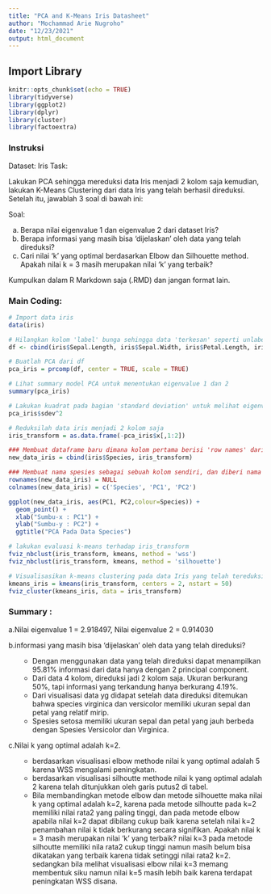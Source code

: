 ---
title: "PCA and K-Means Iris Datasheet"
author: "Mochammad Arie Nugroho"
date: "12/23/2021"
output: html_document
---
## Import Library
```{r}
knitr::opts_chunk$set(echo = TRUE)
library(tidyverse)
library(ggplot2)
library(dplyr)
library(cluster)
library(factoextra)
```
### Instruksi

Dataset: Iris
Task: 

Lakukan PCA sehingga mereduksi data Iris menjadi 2 kolom saja kemudian, lakukan K-Means Clustering dari data Iris yang telah berhasil  direduksi. Setelah itu, jawablah 3 soal di bawah ini:

Soal:

a. Berapa nilai eigenvalue 1 dan eigenvalue 2 dari dataset Iris?
b. Berapa informasi yang masih bisa 'dijelaskan' oleh data yang telah direduksi?
c. Cari nilai 'k' yang optimal berdasarkan Elbow dan Silhouette method. Apakah nilai k = 3 masih merupakan nilai 'k' yang terbaik?

Kumpulkan dalam R Markdown saja (.RMD) dan jangan format lain.

### Main Coding:

```{r}
# Import data iris
data(iris)

# Hilangkan kolom 'label' bunga sehingga data 'terkesan' seperti unlabeled
df <- cbind(iris$Sepal.Length, iris$Sepal.Width, iris$Petal.Length, iris$Petal.Width)
```

```{r}
# Buatlah PCA dari df
pca_iris = prcomp(df, center = TRUE, scale = TRUE)
```

```{r cars}
# Lihat summary model PCA untuk menentukan eigenvalue 1 dan 2
summary(pca_iris)
```
```{r}
# Lakukan kuadrat pada bagian 'standard deviation' untuk melihat eigenvalue
pca_iris$sdev^2
```
```{r}
# Reduksilah data iris menjadi 2 kolom saja
iris_transform = as.data.frame(-pca_iris$x[,1:2])
```


```{r}
### Membuat dataframe baru dimana kolom pertama berisi 'row names' dari transformed data (yaitu berisi nama nama spesies)
new_data_iris = cbind(iris$Species, iris_transform)
```


```{r}
### Membuat nama spesies sebagai sebuah kolom sendiri, dan diberi nama kolom 'Species'
rownames(new_data_iris) = NULL
colnames(new_data_iris) = c('Species', 'PC1', 'PC2')
```


```{r}
ggplot(new_data_iris, aes(PC1, PC2,colour=Species)) + 
  geom_point() +
  xlab("Sumbu-x : PC1") + 
  ylab("Sumbu-y : PC2") + 
  ggtitle("PCA Pada Data Species")
```


```{r}
# lakukan evaluasi k-means terhadap iris_transform
fviz_nbclust(iris_transform, kmeans, method = 'wss')
fviz_nbclust(iris_transform, kmeans, method = 'silhouette')
```


```{r}
# Visualisasikan k-means clustering pada data Iris yang telah tereduksi
kmeans_iris = kmeans(iris_transform, centers = 2, nstart = 50)
fviz_cluster(kmeans_iris, data = iris_transform)
```

### Summary :

a.Nilai eigenvalue 1 = 2.918497, Nilai eigenvalue 2 = 0.914030
    
b.informasi yang masih bisa 'dijelaskan' oleh data yang telah direduksi?
<ul>- Dengan menggunakan data yang telah direduksi dapat menampilkan 95.81% informasi dari data hanya dengan 2 principal component.
- Dari data 4 kolom, direduksi jadi 2 kolom saja. Ukuran berkurang 50%, tapi informasi yang terkandung hanya berkurang 4.19%. 
- Dari visualisasi data yg didapat setelah data direduksi ditemukan bahwa species virginica dan versicolor memiliki ukuran sepal dan petal yang relatif mirip.
- Spesies setosa memiliki ukuran sepal dan petal yang jauh berbeda dengan Spesies Versicolor dan Virginica.</ul>

c.Nilai k yang optimal adalah k=2.
<ul>- berdasarkan visualisasi elbow methode nilai k yang optimal adalah 5 karena WSS mengalami peningkatan. 
- berdasarkan visualisasi silhoutte methode nilai k yang optimal adalah 2 karena telah ditunjukkan oleh garis putus2 di tabel.
- Bila membandingkan metode elbow dan metode silhouette maka nilai k yang optimal adalah k=2, karena pada metode silhoutte pada k=2 memiliki nilai rata2 yang paling tinggi, dan pada metode elbow apabila nilai k=2 dapat dibilang cukup baik karena setelah nilai k=2 penambahan nilai k tidak berkurang secara signifikan. Apakah nilai k = 3 masih merupakan nilai 'k' yang terbaik? nilai k=3 pada metode silhoutte memiliki nila rata2 cukup tinggi namun masih belum bisa dikatakan yang terbaik karena tidak setinggi nilai rata2 k=2. sedangkan bila melihat visualisasi elbow nilai k=3 memang membentuk siku namun nilai k=5 masih lebih baik karena terdapat peningkatan WSS disana.</ul>














